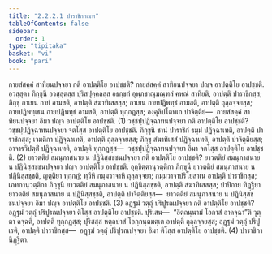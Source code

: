 ```yaml
---
title: "2.2.2.1 ปาราชิกกณฺฑ"
tableOfContents: false
sidebar:
  order: 1
type: "tipitaka"
basket: "vi"
book: "pari"
---
```



<DynamicBreadcrumb />

<Division number="249" book="pari">

<Paragraph number="1036" book="pari">
กายสํสคฺคํ สาทิยนปจฺจยา กติ อาปตฺติโย อาปชฺชติ? กายสํสคฺคํ สาทิยนปจฺจยา ปญฺจ อาปตฺติโย อาปชฺชติ. อวสฺสุตา ภิกฺขุนี อวสฺสุตสฺส ปุริสปุคฺคลสฺส อธกฺขกํ อุพฺภชาณุมณฺฑลํ คหณํ สาทิยติ, อาปตฺติ ปาราชิกสฺส; ภิกฺขุ กาเยน กายํ อามสติ, อาปตฺติ สํฆาทิเสสสฺส; กาเยน กายปฏิพทฺธํ อามสติ, อาปตฺติ ถุลฺลจฺจยสฺส; กายปฏิพทฺเธน กายปฏิพทฺธํ อามสติ, อาปตฺติ ทุกฺกฏสฺส; องฺคุลิปโตทเก ปาจิตฺติยํ—  กายสํสคฺคํ สาทิยนปจฺจยา อิมา ปญฺจ อาปตฺติโย อาปชฺชติ. (1)
</Paragraph>

<Paragraph number="1037" book="pari">
วชฺชปฺปฏิจฺฉาทนปจฺจยา กติ อาปตฺติโย อาปชฺชติ? วชฺชปฺปฏิจฺฉาทนปจฺจยา จตโสฺส อาปตฺติโย อาปชฺชติ. ภิกฺขุนี ชานํ ปาราชิกํ ธมฺมํ ปฏิจฺฉาเทติ, อาปตฺติ ปาราชิกสฺส; เวมติกา ปฏิจฺฉาเทติ, อาปตฺติ ถุลฺลจฺจยสฺส; ภิกฺขุ สํฆาทิเสสํ ปฏิจฺฉาเทติ, อาปตฺติ ปาจิตฺติยสฺส; อาจารวิปตฺติํ ปฏิจฺฉาเทติ, อาปตฺติ ทุกฺกฏสฺส—  วชฺชปฺปฏิจฺฉาทนปจฺจยา อิมา จตโสฺส อาปตฺติโย อาปชฺชติ. (2)
</Paragraph>

<Paragraph number="1038" book="pari">
ยาวตติยํ สมนุภาสนาย น ปฏินิสฺสชฺชนปจฺจยา กติ อาปตฺติโย อาปชฺชติ? ยาวตติยํ สมนุภาสนาย น ปฏินิสฺสชฺชนปจฺจยา ปญฺจ อาปตฺติโย อาปชฺชติ. อุกฺขิตฺตานุวตฺติกา ภิกฺขุนี ยาวตติยํ สมนุภาสนาย น ปฏินิสฺสชฺชติ, ญตฺติยา ทุกฺกฏํ; ทฺวีหิ กมฺมวาจาหิ ถุลฺลจฺจยา; กมฺมวาจาปริโยสาเน อาปตฺติ ปาราชิกสฺส; เภทกานุวตฺติกา ภิกฺขุนี ยาวตติยํ สมนุภาสนาย น ปฏินิสฺสชฺชติ, อาปตฺติ สํฆาทิเสสสฺส; ปาปิกาย ทิฏฺฐิยา ยาวตติยํ สมนุภาสนาย น ปฏินิสฺสชฺชติ, อาปตฺติ ปาจิตฺติยสฺส—  ยาวตติยํ สมนุภาสนาย น ปฏินิสฺสชฺชนปจฺจยา อิมา ปญฺจ อาปตฺติโย อาปชฺชติ. (3)
</Paragraph>

<Paragraph number="1039" book="pari">
อฏฺฐมํ วตฺถุํ ปริปูรณปจฺจยา กติ อาปตฺติโย อาปชฺชติ? อฏฺฐมํ วตฺถุํ ปริปูรณปจฺจยา ติโสฺส อาปตฺติโย อาปชฺชติ. ปุริเสน—  “อิตฺถนฺนามํ โอกาสํ อาคจฺฉา”ติ วุตฺตา คจฺฉติ, อาปตฺติ ทุกฺกฏสฺส; ปุริสสฺส หตฺถปาสํ โอกฺกนฺตมตฺเต อาปตฺติ ถุลฺลจฺจยสฺส; อฏฺฐมํ วตฺถุํ ปริปูเรติ, อาปตฺติ ปาราชิกสฺส—  อฏฺฐมํ วตฺถุํ ปริปูรณปจฺจยา อิมา ติโสฺส อาปตฺติโย อาปชฺชติ. (4)

</Paragraph>
</Division>

<Paragraph number="1040" type="center" book="pari">
ปาราชิกา นิฏฺฐิตา.
</Paragraph>